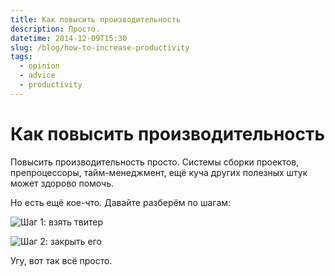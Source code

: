 ```yaml
---
title: Как повысить производительность
description: Просто.
datetime: 2014-12-09T15:30
slug: /blog/how-to-increase-productivity
tags:
  - opinion
  - advice
  - productivity
---
```


# Как повысить производительность

Повысить производительность просто. Системы сборки проектов, препроцессоры, тайм-менеджмент, ещё куча других полезных штук может здорово помочь.

Но есть ещё кое-что. Давайте разберём по шагам:

![Шаг 1: взять твитер](/img/blog/step1.png)

![Шаг 2: закрыть его](/img/blog/step2.png)

Угу, вот так всё просто.

